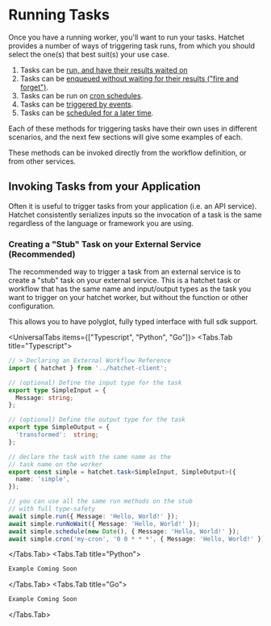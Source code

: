 
# Running Tasks

Once you have a running worker, you'll want to run your tasks. Hatchet provides a number of ways of triggering task runs, from which you should select the one(s) that best suit(s) your use case.

1. Tasks can be [run, and have their results waited on](./run-with-results.mdx)
2. Tasks can be [enqueued without waiting for their results ("fire and forget")](./run-no-wait.mdx).
3. Tasks can be run on [cron schedules](./cron-runs.mdx).
4. Tasks can be [triggered by events](./run-on-event.mdx).
5. Tasks can be [scheduled for a later time](./scheduled-runs.mdx).

Each of these methods for triggering tasks have their own uses in different scenarios, and the next few sections will give some examples of each.

These methods can be invoked directly from the workflow definition, or from other services.

## Invoking Tasks from your Application

Often it is useful to trigger tasks from your application (i.e. an API service). Hatchet consistently serializes inputs so the invocation of a task is the same regardless of the language or framework you are using.

### Creating a "Stub" Task on your External Service (Recommended)

The recommended way to trigger a task from an external service is to create a "stub" task on your external service. This is a hatchet task or workflow that has the same name and input/output types as the task you want to trigger on your hatchet worker, but without the function or other configuration.

This allows you to have polyglot, fully typed interface with full sdk support.

<UniversalTabs items={["Typescript", "Python", "Go"]}>
<Tabs.Tab title="Typescript">

```typescript
// > Declaring an External Workflow Reference
import { hatchet } from '../hatchet-client';

// (optional) Define the input type for the task
export type SimpleInput = {
  Message: string;
};

// (optional) Define the output type for the task
export type SimpleOutput = {
  'transformed':  string;
};

// declare the task with the same name as the
// task name on the worker
export const simple = hatchet.task<SimpleInput, SimpleOutput>({
  name: 'simple',
});

// you can use all the same run methods on the stub
// with full type-safety
await simple.run({ Message: 'Hello, World!' });
await simple.runNoWait({ Message: 'Hello, World!' });
await simple.schedule(new Date(), { Message: 'Hello, World!' });
await simple.cron('my-cron', '0 0 * * *', { Message: 'Hello, World!' });
```

</Tabs.Tab>
<Tabs.Tab title="Python">

```python
Example Coming Soon
```



</Tabs.Tab>
<Tabs.Tab title="Go">

```go
Example Coming Soon
```

</Tabs.Tab>
</UniversalTabs>

